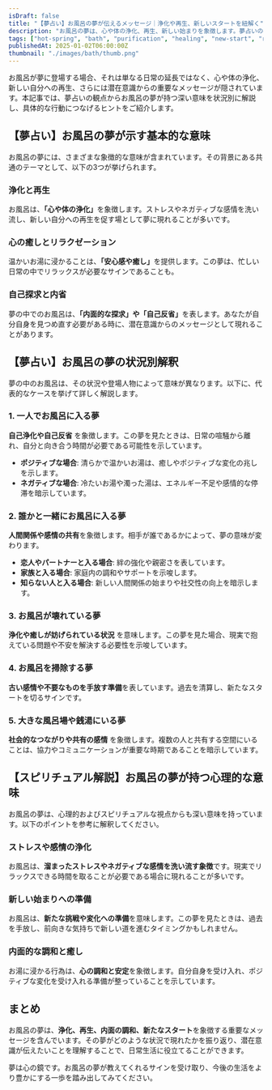```yaml
---
isDraft: false
title: "【夢占い】お風呂の夢が伝えるメッセージ｜浄化や再生、新しいスタートを紐解く"
description: "お風呂の夢は、心や体の浄化、再生、新しい始まりを象徴します。夢占いの視点から、お風呂に関連するシチュエーション別解釈や心理的背景を詳しく解説し、日常生活で役立つヒントをお届けします。"
tags: ["hot-spring", "bath", "purification", "healing", "new-start", "relationships", "stress-relief", "change"]
publishedAt: 2025-01-02T06:00:00Z
thumbnail: "./images/bath/thumb.png"
---
```


お風呂が夢に登場する場合、それは単なる日常の延長ではなく、心や体の浄化、新しい自分への再生、さらには潜在意識からの重要なメッセージが隠されています。本記事では、夢占いの観点からお風呂の夢が持つ深い意味を状況別に解説し、具体的な行動につなげるヒントをご紹介します。

<TableOfContents />

<AdUnit />

## 【夢占い】お風呂の夢が示す基本的な意味

お風呂の夢には、さまざまな象徴的な意味が含まれています。その背景にある共通のテーマとして、以下の3つが挙げられます。

### 浄化と再生

お風呂は、<strong>「心や体の浄化」</strong>を象徴します。ストレスやネガティブな感情を洗い流し、新しい自分への再生を促す場として夢に現れることが多いです。

### 心の癒しとリラクゼーション

温かいお湯に浸かることは、<strong>「安心感や癒し」</strong>を提供します。この夢は、忙しい日常の中でリラックスが必要なサインであることも。

### 自己探求と内省

夢の中でのお風呂は、<strong>「内面的な探求」や「自己反省」</strong>を表します。あなたが自分自身を見つめ直す必要がある時に、潜在意識からのメッセージとして現れることがあります。

<AdUnit />

## 【夢占い】お風呂の夢の状況別解釈

夢の中のお風呂は、その状況や登場人物によって意味が異なります。以下に、代表的なケースを挙げて詳しく解説します。

### 1. 一人でお風呂に入る夢

<strong>自己浄化や自己反省</strong>
を象徴します。この夢を見たときは、日常の喧騒から離れ、自分と向き合う時間が必要である可能性を示しています。

- <strong>ポジティブな場合</strong>: 清らかで温かいお湯は、癒しやポジティブな変化の兆しを示します。
- <strong>ネガティブな場合</strong>: 冷たいお湯や濁った湯は、エネルギー不足や感情的な停滞を暗示しています。

### 2. 誰かと一緒にお風呂に入る夢

<strong>人間関係や感情の共有</strong>を象徴します。相手が誰であるかによって、夢の意味が変わります。

- <strong>恋人やパートナーと入る場合</strong>: 絆の強化や親密さを表しています。
- <strong>家族と入る場合</strong>: 家庭内の調和やサポートを示唆します。
- <strong>知らない人と入る場合</strong>: 新しい人間関係の始まりや社交性の向上を暗示します。

### 3. お風呂が壊れている夢

<strong>浄化や癒しが妨げられている状況</strong>
を意味します。この夢を見た場合、現実で抱えている問題や不安を解決する必要性を示唆しています。

### 4. お風呂を掃除する夢

<strong>古い感情や不要なものを手放す準備</strong>を表しています。過去を清算し、新たなスタートを切るサインです。

### 5. 大きな風呂場や銭湯にいる夢

<strong>社会的なつながりや共有の感情</strong>
を象徴します。複数の人と共有する空間にいることは、協力やコミュニケーションが重要な時期であることを暗示しています。

<AdUnit />

## 【スピリチュアル解説】お風呂の夢が持つ心理的な意味

お風呂の夢は、心理的およびスピリチュアルな視点からも深い意味を持っています。以下のポイントを参考に解釈してください。

### ストレスや感情の浄化

お風呂は、<strong>溜まったストレスやネガティブな感情を洗い流す象徴</strong>です。現実でリラックスできる時間を取ることが必要である場合に現れることが多いです。

### 新しい始まりへの準備

お風呂は、<strong>新たな挑戦や変化への準備</strong>を意味します。この夢を見たときは、過去を手放し、前向きな気持ちで新しい道を進むタイミングかもしれません。

### 内面的な調和と癒し

お湯に浸かる行為は、<strong>心の調和と安定</strong>を象徴します。自分自身を受け入れ、ポジティブな変化を受け入れる準備が整っていることを示しています。

<AdUnit />

## まとめ

お風呂の夢は、<strong>浄化、再生、内面の調和、新たなスタート</strong>を象徴する重要なメッセージを含んでいます。その夢がどのような状況で現れたかを振り返り、潜在意識が伝えたいことを理解することで、日常生活に役立てることができます。

夢は心の鏡です。お風呂の夢が教えてくれるサインを受け取り、今後の生活をより豊かにする一歩を踏み出してみてください。
